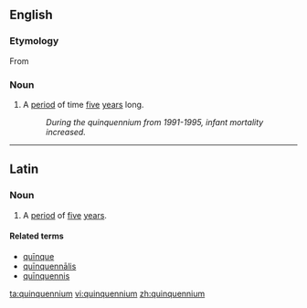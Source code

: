 ==English==

===Etymology===
From {{etyl|la|en}} {{term|quinquennium|quīnquennium|lang=la}}

===Noun===
{{en-noun|pl=quinquenniums|pl2=quinquennia}}

# A [[period]] of time [[five]] [[year]]s long.
#: ''During the quinquennium from 1991-1995, infant mortality increased.''

----

==Latin==

===Noun===
{{la-noun|quīnquennium|quinquennii|quīnquenniī|n|second}}

# A [[period]] of [[five]] [[year]]s.

====Related terms====
* [[quinque#Latin|quīnque]]
* [[quinquennalis#Latin|quīnquennālis]]
* [[quinquennis#Latin|quīnquennis]]

[[ta:quinquennium]]
[[vi:quinquennium]]
[[zh:quinquennium]]
